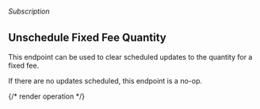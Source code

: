 ###### *Subscription*

## Unschedule Fixed Fee Quantity

This endpoint can be used to clear scheduled updates to the quantity for a fixed fee.

If there are no updates scheduled, this endpoint is a no-op.

{/* render operation */}
